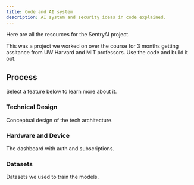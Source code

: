 ```yaml
---
title: Code and AI system
description: AI system and security ideas in code explained.
---
```


Here are all the resources for the SentryAI project.


<Callout>

This was a project we worked on over the course for 3 months getting assitance from UW Harvard and MIT professors. Use the code and build it out.

</Callout>

## Process

Select a feature below to learn more about it.

<div className="grid sm:grid-cols-2 gap-4 mt-6">

<Card href="/resources/ai-code-development/software-notes">

### Technical Design

Conceptual design of the tech architecture.

</Card>


<Card href="/resources/ai-code-development/code-important">

### Hardware and Device

The dashboard with auth and subscriptions.

</Card>

<Card href="/resources/ai-code-development/dataset">

### Datasets

Datasets we used to train the models.

</Card>

</div>
